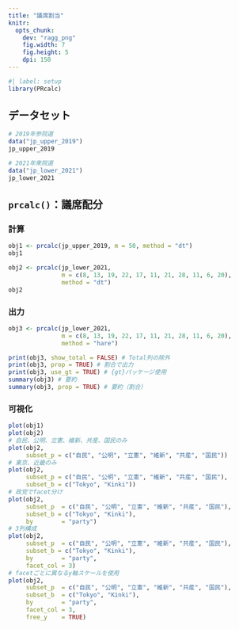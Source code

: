 ```yaml
---
title: "議席割当"
knitr: 
  opts_chunk: 
    dev: "ragg_png"
    fig.width: 7
    fig.height: 5
    dpi: 150
---
```


```r
#| label: setup
library(PRcalc)
```

## データセット

```r
# 2019年参院選
data("jp_upper_2019")
jp_upper_2019
```

```r
# 2021年衆院選
data("jp_lower_2021")
jp_lower_2021
```

## `prcalc()`：議席配分

### 計算

```r
obj1 <- prcalc(jp_upper_2019, m = 50, method = "dt")
obj1
```

```r
obj2 <- prcalc(jp_lower_2021, 
               m = c(8, 13, 19, 22, 17, 11, 21, 28, 11, 6, 20), 
               method = "dt")
obj2
```

### 出力

```r
obj3 <- prcalc(jp_lower_2021, 
               m = c(8, 13, 19, 22, 17, 11, 21, 28, 11, 6, 20), 
               method = "hare")

print(obj3, show_total = FALSE) # Total列の除外
print(obj3, prop = TRUE) # 割合で出力
print(obj3, use_gt = TRUE) # {gt}パッケージ使用
summary(obj3) # 要約
summary(obj3, prop = TRUE) # 要約（割合）
```

### 可視化

```r
plot(obj1)
plot(obj2)
# 自民、公明、立憲、維新、共産、国民のみ
plot(obj2, 
     subset_p = c("自民", "公明", "立憲", "維新", "共産", "国民"))
# 東京、近畿のみ
plot(obj2, 
     subset_p = c("自民", "公明", "立憲", "維新", "共産", "国民"),
     subset_b = c("Tokyo", "Kinki")) 
# 政党でfacet分け
plot(obj2, 
     subset_p  = c("自民", "公明", "立憲", "維新", "共産", "国民"),
     subset_b = c("Tokyo", "Kinki"),
     by        = "party")
# 3列構成
plot(obj2, 
     subset_p  = c("自民", "公明", "立憲", "維新", "共産", "国民"),
     subset_b = c("Tokyo", "Kinki"),
     by        = "party",
     facet_col = 3)
# facetごとに異なるy軸スケールを使用
plot(obj2, 
     subset_p  = c("自民", "公明", "立憲", "維新", "共産", "国民"),
     subset_b  = c("Tokyo", "Kinki"),
     by        = "party",
     facet_col = 3,
     free_y    = TRUE)
```
